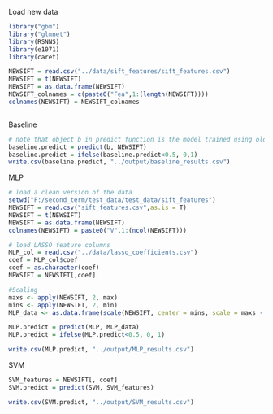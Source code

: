 
Load new data
```{r}
library("gbm")
library("glmnet")
library(RSNNS)
library(e1071)
library(caret)

NEWSIFT = read.csv("../data/sift_features/sift_features.csv")
NEWSIFT = t(NEWSIFT)
NEWSIFT = as.data.frame(NEWSIFT)
NEWSIFT_colnames = c(paste0("Fea",1:(length(NEWSIFT))))
colnames(NEWSIFT) = NEWSIFT_colnames



```


Baseline
```{r}

# note that object b in predict function is the model trained using old sift features.
baseline.predict = predict(b, NEWSIFT)
baseline.predict = ifelse(baseline.predict<0.5, 0,1)
write.csv(baseline.predict, "../output/baseline_results.csv")
```


MLP
```{r}
# load a clean version of the data
setwd("F:/second_term/test_data/test_data/sift_features")
NEWSIFT = read.csv("sift_features.csv",as.is = T)
NEWSIFT = t(NEWSIFT)
NEWSIFT = as.data.frame(NEWSIFT)
colnames(NEWSIFT) = paste0("V",1:(ncol(NEWSIFT)))
```

```{r}
# load LASSO feature columns
MLP_col = read.csv("../data/lasso_coefficients.csv")
coef = MLP_col$coef
coef = as.character(coef)
NEWSIFT = NEWSIFT[,coef]

#Scaling
maxs <- apply(NEWSIFT, 2, max) 
mins <- apply(NEWSIFT, 2, min)
MLP_data <- as.data.frame(scale(NEWSIFT, center = mins, scale = maxs - mins))

MLP.predict = predict(MLP, MLP_data)
MLP.predict = ifelse(MLP.predict<0.5, 0, 1)

write.csv(MLP.predict, "../output/MLP_results.csv")
```


SVM
```{r}
SVM_features = NEWSIFT[, coef]
SVM.predict = predict(SVM, SVM_features)

write.csv(SVM.predict, "../output/SVM_results.csv")

```

